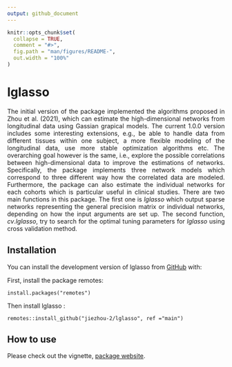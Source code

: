```yaml
---
output: github_document
---
```


<!-- README.md is generated from README.Rmd. Please edit that file -->

```r
knitr::opts_chunk$set(
  collapse = TRUE,
  comment = "#>",
  fig.path = "man/figures/README-",
  out.width = "100%"
)
```

# lglasso

<!-- badges: start -->
<!-- badges: end -->

<div style="text-align: justify"> 

The initial version of the package implemented the algorithms proposed in Zhou et al. (2021),  which can estimate the high-dimensional networks  from longitudinal data using Gassian grapical models. The current 1.0.0 version includes some interesting extensions, e.g., be able to handle data from different tissues within one subject, a more flexible modeling of the longitudinal data, use more stable optimization algorithms etc. The overarching goal however is the same, i.e., explore the possible correlations between high-dimensional data to  improve the estimations of networks. Specifically, the package implements three network models which correspond to three different way how the correlated data are modeled. Furthermore, the package can also estimate the individual networks for each cohorts which is particular useful in clinical studies. There are two main functions in this package. The first one is $lglasso$ which output sparse networks representing the general precision matrix or individual networks, depending on how the input arguments are set up.   The second function, $cv.lglasso$, try to search for the optimal tuning parameters for $lglasso$ using cross validation method. 


</div>
## Installation

You can install the development version of lglasso from [GitHub](https://github.com/) with:

First, install the package remotes:

```
install.packages("remotes")
```

Then install lglasso :

```
remotes::install_github("jiezhou-2/lglasso", ref ="main") 
```



## How to use

 Please check out the vignette, [package website](https://jiezhou-2.github.io/lglasso/).
